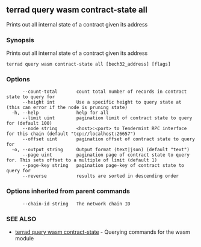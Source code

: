 ## terrad query wasm contract-state all

Prints out all internal state of a contract given its address

### Synopsis

Prints out all internal state of a contract given its address

```
terrad query wasm contract-state all [bech32_address] [flags]
```

### Options

```
      --count-total       count total number of records in contract state to query for
      --height int        Use a specific height to query state at (this can error if the node is pruning state)
  -h, --help              help for all
      --limit uint        pagination limit of contract state to query for (default 100)
      --node string       <host>:<port> to Tendermint RPC interface for this chain (default "tcp://localhost:26657")
      --offset uint       pagination offset of contract state to query for
  -o, --output string     Output format (text|json) (default "text")
      --page uint         pagination page of contract state to query for. This sets offset to a multiple of limit (default 1)
      --page-key string   pagination page-key of contract state to query for
      --reverse           results are sorted in descending order
```

### Options inherited from parent commands

```
      --chain-id string   The network chain ID
```

### SEE ALSO

* [terrad query wasm contract-state](terrad_query_wasm_contract-state.md)	 - Querying commands for the wasm module


